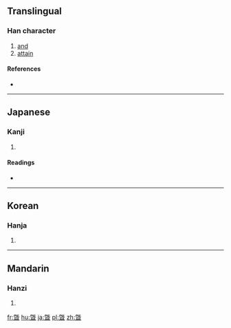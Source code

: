 ==Translingual==

===Han character===
{{Han char|rn=72|rad=日|as=12|sn=16|four=|canj=竹山日一 (HUAM)}}

# [[and]]
# [[attain]]

====References====
* {{Han ref|kx=0500.020|dkj=14165|hdz=21531.070|uh=66C1|ud=26305}}

----

==Japanese==

===Kanji===
{{ja-kanji|grade=|rs=日12}}

# {{defn|lang=ja|sort=日12}}

====Readings====
* {{ja-readings|on=[[き]] (ki)|kun=[[およぶ]] (oyobu)}}

----

==Korean==

===Hanja===
{{ko-hanja|hangeul=기|eumhun=|rv=gi|mr=ki|y=ki}}

# {{defn|lang=ko|sort=日12}}

----

==Mandarin==

===Hanzi===
{{cmn-hanzi|pin=[[jì]] ([[ji4]])|wg=chi<sup>4</sup>}}

# {{defn|lang=cmn|sort=日12}}

[[fr:曁]]
[[hu:曁]]
[[ja:曁]]
[[pl:曁]]
[[zh:曁]]